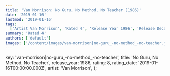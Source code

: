 ```yaml
---
title: 'Van Morrison: No Guru, No Method, No Teacher (1986)'
date: '2019-01-16'
lastmod: '2019-01-16'
tags:
  ['Artist Van Morrison', 'Rated 4', 'Release Year 1986', 'Release Decade 1980']
summary: 'Rated 4'
authors: ['default']
images: ['/content/images/van-morrison|no-guru_-no-method_-no-teacher.jpg']
---
```


  key: 'van-morrison|no-guru_-no-method_-no-teacher',
  title: 'No Guru, No Method, No Teacher',
  release_year: 1986,
  rating: 8,
  rating_date: '2019-01-16T00:00:00.000Z',
  artist: 'Van Morrison',
};

<MusicRating data={data} />
